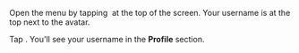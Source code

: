 Open the menu by tapping <img src="1676449125006" alt="" /> at the top of the screen. Your username is at the top next to the avatar.

Tap <Image withBackground imageId="1676448845247" alt="" />. You'll see your username in the **Profile** section.